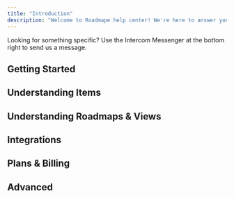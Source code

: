 ---
title: "Introduction"
description: "Welcome to Roadmape help center! We're here to answer your questions."
---
<Info>Looking for something specific? Use the Intercom Messenger at the bottom right to send us a message.</Info>

<Card title="Quickstart" icon="gauge-max" iconType="thin" href="/quickstart.mdx">
    
</Card>

## Getting Started

<CardGroup cols={3}>
 <Card title="Manage Members" icon="users" iconType="thin" href="/getting-started/manage-members">
</Card>
<Card title="CSV Import" icon="file-csv" href="/getting-started/csv-import">
</Card>
<Card title="Account Setup" icon="gears" href="/getting-started/account-setup">
</Card>
</CardGroup>


## Understanding Items

<CardGroup cols={2}>
<Card title="Item Types" icon="square" href="/understanding-items/item-types">
</Card>
<Card title="Hierarchy" icon="sitemap" href="/understanding-items/hierarchy">
</Card>
</CardGroup>

<CardGroup cols={3}>
 <Card title="Properties" icon="list" href="/understanding-items/properties">
</Card>
<Card title="Workflow" icon="file-csv" href="/understanding-items/Workflow">
</Card>
<Card title="Items" icon="diamond" href="/understanding-items/items">
</Card>
</CardGroup>

## Understanding Roadmaps & Views

<CardGroup cols={2}>
  <Card title="Roadmaps" icon="diagram-subtask" href="/understanding-roadmaps-and-views/roadmaps">
  </Card>
  <Card title="Views" icon="square-kanban" href="/understanding-roadmaps-and-views/views">
  </Card>
</CardGroup>

<CardGroup cols={3}>
<Card title="Filter" icon="filter" href="/understanding-roadmaps-and-views/filter">
</Card>
<Card title="Sorting" icon="bars-sort" href="/understanding-roadmaps-and-views/sorting">
</Card>
<Card title="Display" icon="sliders-simple" href="/understanding-roadmaps-and-views/display">
</Card>
</CardGroup>

## Integrations

<CardGroup cols={2}>
  <Card title="Jira Integration" href="/integrations/jira-integration">
</Card>
  <Card title="Linear Integration" href="/integrations/linear-integration">
</Card>
</CardGroup>



## Plans & Billing

<CardGroup cols={2}>
  <Card title="Plans" icon="credit-card" href="/plans-and-billing/plans">
</Card>
  <Card title="Billing" icon="money-check-dollar-pen" href="/plans-and-billing/billing">
</Card>
</CardGroup>


## Advanced

<Card title="Public Share" icon="share-nodes" href="/advanced/public-share">
</Card>
